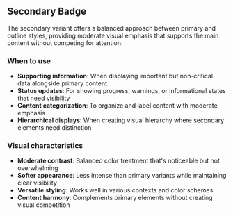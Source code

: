## Secondary Badge

The secondary variant offers a balanced approach between primary and outline styles, providing moderate visual emphasis that supports the main content without competing for attention.

### When to use

- **Supporting information**: When displaying important but non-critical data alongside primary content
- **Status updates**: For showing progress, warnings, or informational states that need visibility
- **Content categorization**: To organize and label content with moderate emphasis
- **Hierarchical displays**: When creating visual hierarchy where secondary elements need distinction

### Visual characteristics

- **Moderate contrast**: Balanced color treatment that's noticeable but not overwhelming
- **Softer appearance**: Less intense than primary variants while maintaining clear visibility
- **Versatile styling**: Works well in various contexts and color schemes
- **Content harmony**: Complements primary elements without creating visual competition
